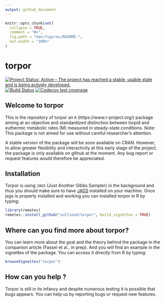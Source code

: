 ```yaml
---
output: github_document
---
```


<!-- README.md is generated from README.Rmd. Please edit that file -->

```r
knitr::opts_chunk$set(
  collapse = TRUE,
  comment = "#>",
  fig.path = "man/figures/README-",
  out.width = "100%"
)
```
# torpor
[![Project Status: Active – The project has reached a stable, usable state and is being actively developed.](https://www.repostatus.org/badges/latest/active.svg)](https://www.repostatus.org/#active)
[![Build Status](https://travis-ci.org/vullioud/torpor.svg?branch=master)](https://travis-ci.org/vullioud/torpor)
[![Codecov test coverage](https://codecov.io/gh/vullioud/torpor/branch/master/graph/badge.svg)](https://codecov.io/gh/vullioud/torpor?branch=master)
 
## Welcome to torpor

This is the repository of torpor an `R` (https://www.r-project.org/) package aiming at  an objective and standardized distinction between torpid and euthermic metabolic rates (M) measured in steady-state conditions. Note: This package is not aimed for use without careful researcher’s attention.

A stable version of the package will be soon available on CRAN. However, to allow greater flexibility and interactivity at this early stage of the project, the package is only available on github at the moment. Any bug report or request features would therefore be appreciated. 

## Installation

Torpor is using `JAGS` (Just Another Gibbs Sampler) in the background and thus you should make sure to have [JAGS](http://mcmc-jags.sourceforge.net) installed on your machine. Once jags is properly installed and working you can installed torpor in R by typing:  

```r
library(remotes)
remotes::install_github("vullioud/torpor", build_vignettes = TRUE)
```
 
## Where can you find more about torpor?

You can learn more about the goal and the theory behind the package in the companion article (Fassel et al., in prep). And you will find an example in the vignettes of the package. You can access it directly from R by typing: 
```r
browseVignettes("torpor")
```
 
## How can you help ?

Torpor is still in its infancy and despite numerous testing it is possible that bugs appears. You can help us by reporting bugs or request new features.    


